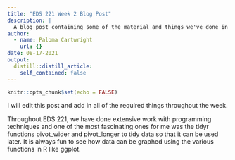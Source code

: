 ```yaml
---
title: "EDS 221 Week 2 Blog Post"
description: |
  A blog post containing some of the material and things we've done in EDS 221.
author:
  - name: Paloma Cartwright
    url: {}
date: 08-17-2021
output:
  distill::distill_article:
    self_contained: false
---
```



```r
knitr::opts_chunk$set(echo = FALSE)
```

I will edit this post and add in all of the required things throughout the week. 

Throughout EDS 221, we have done extensive work with programming techniques and one of the most fascinating ones for me was the tidyr functions pivot_wider and pivot_longer to tidy data so that it can be used later. It is always fun to see how data can be graphed using the various functions in R like ggplot. 